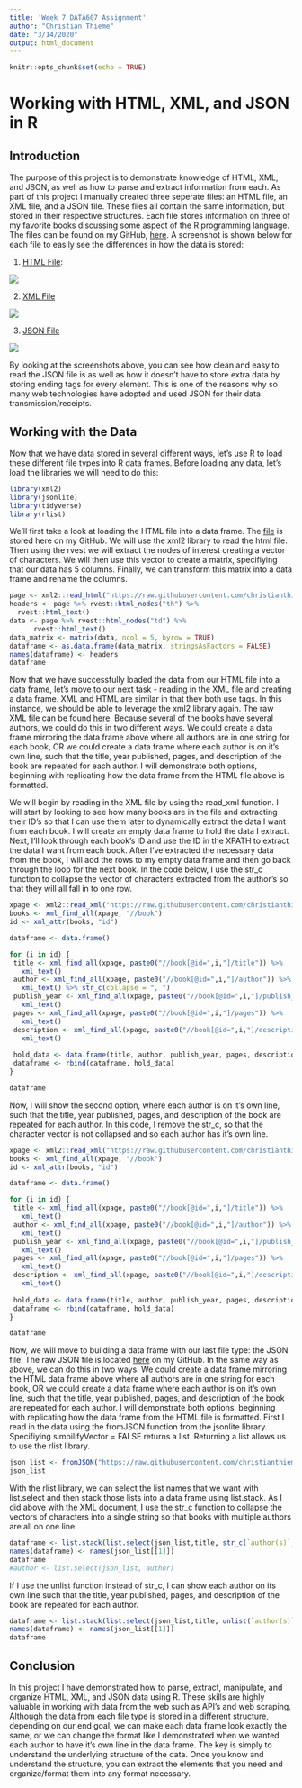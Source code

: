 ---
title: 'Week 7 DATA607 Assignment'
author: "Christian Thieme"
date: "3/14/2020"
output: html_document
---

```{r setup, include=FALSE}
knitr::opts_chunk$set(echo = TRUE)
```

# Working with HTML, XML, and JSON in R

## Introduction

The purpose of this project is to demonstrate knowledge of HTML, XML, and JSON, as well as how to parse and extract information from each. As part of this project I manually created three seperate files: an HTML file, an XML file, and a JSON file. These files all contain the same information, but stored in their respective structures. Each file stores information on three of my favorite books discussing some aspect of the R programming language. The files can be found on my GitHub, [here](https://github.com/christianthieme/MSDS-DATA607). A screenshot is shown below for each file to easily see the differences in how the data is stored:

1. [HTML File](https://github.com/christianthieme/MSDS-DATA607/blob/master/books_html.html): 


![](C:\Users\chris\OneDrive\Master Of Data Science - CUNY\Spring 2020\DATA607\Week 7\Homework Week 7\html_screenshot.jpg)

2. [XML File](https://github.com/christianthieme/MSDS-DATA607/blob/master/books_xml.xml)

![](C:\Users\chris\OneDrive\Master Of Data Science - CUNY\Spring 2020\DATA607\Week 7\Homework Week 7\xml_screenshot.jpg)

3. [JSON File](https://github.com/christianthieme/MSDS-DATA607/blob/master/books_json.json)

![](C:\Users\chris\OneDrive\Master Of Data Science - CUNY\Spring 2020\DATA607\Week 7\Homework Week 7\json_screenshot.jpg)

By looking at the screenshots above, you can see how clean and easy to read the JSON file is as well as how it doesn't have to store extra data by storing ending tags for every element. This is one of the reasons why so many web technologies have adopted and used JSON for their data transmission/receipts. 

## Working with the Data

Now that we have data stored in several different ways, let's use R to load these different file types into R data frames. Before loading any data, let's load the libraries we will need to do this:

```{r message=FALSE, warning=FALSE}
library(xml2)
library(jsonlite)
library(tidyverse)
library(rlist)
```


We'll first take a look at loading the HTML file into a data frame. The [file](https://github.com/christianthieme/MSDS-DATA607/blob/master/books_xml.xml) is stored here on my GitHub. We will use the xml2 library to read the html file. Then using the rvest we will extract the nodes of interest creating a vector of characters. We will then use this vector to create a matrix, specifiying that our data has 5 columns. Finally, we can transform this matrix into a data frame and rename the columns. 

```{r}
page <- xml2::read_html("https://raw.githubusercontent.com/christianthieme/MSDS-DATA607/master/books_html.html")
headers <- page %>% rvest::html_nodes("th") %>%
  rvest::html_text()
data <- page %>% rvest::html_nodes("td") %>%
      rvest::html_text()
data_matrix <- matrix(data, ncol = 5, byrow = TRUE)
dataframe <- as.data.frame(data_matrix, stringsAsFactors = FALSE)
names(dataframe) <- headers
dataframe

```

Now that we have successfully loaded the data from our HTML file into a data frame, let's move to our next task - reading in the XML file and creating a data frame. XML and HTML are similar in that they both use tags. In this instance, we should be able to leverage the xml2 library again. The raw XML file can be found [here](https://raw.githubusercontent.com/christianthieme/MSDS-DATA607/master/books_xml.xml). Because several of the books have several authors, we could do this in two different ways. We could create a data frame mirroring the data frame above where all authors are in one string for each book, OR we could create a data frame where each author is on it's own line, such that the title, year published, pages, and description of the book are repeated for each author. I will demonstrate both options, beginning with replicating how the data frame from the HTML file above is formatted.

We will begin by reading in the XML file by using the read_xml function. I will start by looking to see how many books are in the file and extracting their ID's so that I can use them later to dynamically extract the data I want from each book. I will create an empty data frame to hold the data I extract. Next, I'll look  through each book's ID and use the ID in the XPATH to extract the data I want from each book. After I've extracted the necessary data from the book, I will add the rows to my empty data frame and then go back through the loop for the next book. In the code below, I use the str_c function to collapse the vector of characters extracted from the author's so that they will all fall in to one row. 

```{r}
xpage <- xml2::read_xml("https://raw.githubusercontent.com/christianthieme/MSDS-DATA607/master/books_xml.xml")
books <- xml_find_all(xpage, "//book")
id <- xml_attr(books, "id") 

dataframe <- data.frame()

for (i in id) { 
 title <- xml_find_all(xpage, paste0("//book[@id=",i,"]/title")) %>%
   xml_text()
 author <- xml_find_all(xpage, paste0("//book[@id=",i,"]/author")) %>%
   xml_text() %>% str_c(collapse = ", ")
 publish_year <- xml_find_all(xpage, paste0("//book[@id=",i,"]/publish_year")) %>%
   xml_text()
 pages <- xml_find_all(xpage, paste0("//book[@id=",i,"]/pages")) %>%
   xml_text()
 description <- xml_find_all(xpage, paste0("//book[@id=",i,"]/description")) %>%
   xml_text()
 
 hold_data <- data.frame(title, author, publish_year, pages, description) 
 dataframe <- rbind(dataframe, hold_data)
}

dataframe

```

Now, I will show the second option, where each author is on it's own line, such that the title, year published, pages, and description of the book are repeated for each author. In this code, I remove the str_c, so that the character vector is not collapsed and so each author has it's own line. 

```{r}
xpage <- xml2::read_xml("https://raw.githubusercontent.com/christianthieme/MSDS-DATA607/master/books_xml.xml")
books <- xml_find_all(xpage, "//book")
id <- xml_attr(books, "id") 

dataframe <- data.frame()

for (i in id) { 
 title <- xml_find_all(xpage, paste0("//book[@id=",i,"]/title")) %>%
   xml_text()
 author <- xml_find_all(xpage, paste0("//book[@id=",i,"]/author")) %>%
   xml_text()
 publish_year <- xml_find_all(xpage, paste0("//book[@id=",i,"]/publish_year")) %>%
   xml_text()
 pages <- xml_find_all(xpage, paste0("//book[@id=",i,"]/pages")) %>%
   xml_text()
 description <- xml_find_all(xpage, paste0("//book[@id=",i,"]/description")) %>%
   xml_text()
 
 hold_data <- data.frame(title, author, publish_year, pages, description) 
 dataframe <- rbind(dataframe, hold_data)
}

dataframe
```

Now, we will move to building a data frame with our last file type: the JSON file. The raw JSON file is located [here](https://raw.githubusercontent.com/christianthieme/MSDS-DATA607/master/books_json.json) on my GitHub. In the same way as above, we can do this in two ways. We could create a data frame mirroring the HTML data frame above where all authors are in one string for each book, OR we could create a data frame where each author is on it's own line, such that the title, year published, pages, and description of the book are repeated for each author. I will demonstrate both options, beginning with replicating how the data frame from the HTML file is formatted. First I read in the data using the fromJSON function from the jsonlite library. Specifiying simpilifyVector = FALSE returns a list. Returning a list allows us to use the rlist library. 

```{r}
json_list <- fromJSON("https://raw.githubusercontent.com/christianthieme/MSDS-DATA607/master/books_json.json", simplifyVector = FALSE)$favorite_subject_books
json_list
```

With the rlist library, we can select the list names that we want with list.select and then stack those lists into a data frame using list.stack. As I did above with the XML document, I use the str_c function to collapse the vectors of characters into a single string so that books with multiple authors are all on one line.

```{r}
dataframe <- list.stack(list.select(json_list,title, str_c(`author(s)`, collapse = ", "),publish_year, pages, description))
names(dataframe) <- names(json_list[[1]])
dataframe
#author <- list.select(json_list, author)
```

If I use the unlist function instead of str_c, I can show each author on its own line such that the title, year published, pages, and description of the book are repeated for each author.

```{r}
dataframe <- list.stack(list.select(json_list,title, unlist(`author(s)`),publish_year, pages, description))
names(dataframe) <- names(json_list[[1]])
dataframe
```

## Conclusion

In this project I have demonstrated how to parse, extract, manipulate, and organize HTML, XML, and JSON data using R. These skills are highly valuable in working with data from the web such as API's and web scraping. Although the data from each file type is stored in a different structure, depending on our end goal, we can make each data frame look exactly the same, or we can change the format like I demonstrated when we wanted each author to have it's own line in the data frame. The key is simply to understand the underlying structure of the data. Once you know and understand the structure, you can extract the elements that you need and organize/format them into any format necessary. 










